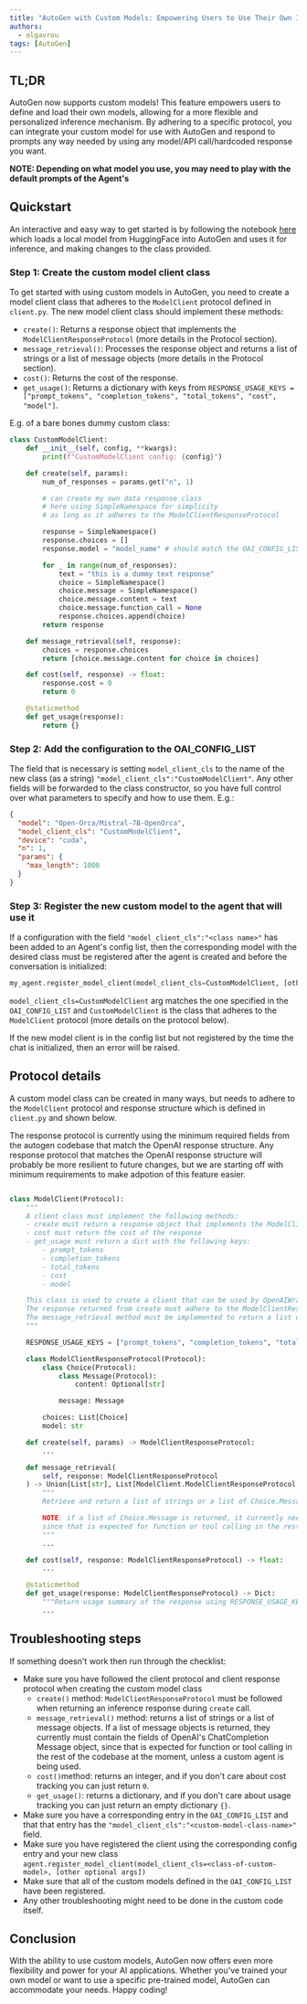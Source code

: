 ```yaml
---
title: "AutoGen with Custom Models: Empowering Users to Use Their Own Inference Mechanism"
authors:
  - olgavrou
tags: [AutoGen]
---
```


## TL;DR

AutoGen now supports custom models! This feature empowers users to define and load their own models, allowing for a more flexible and personalized inference mechanism. By adhering to a specific protocol, you can integrate your custom model for use with AutoGen and respond to prompts any way needed by using any model/API call/hardcoded response you want.

**NOTE: Depending on what model you use, you may need to play with the default prompts of the Agent's**

## Quickstart

An interactive and easy way to get started is by following the notebook [here](https://github.com/os1ai/os1/blob/main/notebook/agentchat_custom_model.ipynb) which loads a local model from HuggingFace into AutoGen and uses it for inference, and making changes to the class provided.

### Step 1: Create the custom model client class

To get started with using custom models in AutoGen, you need to create a model client class that adheres to the `ModelClient` protocol defined in `client.py`. The new model client class should implement these methods:

- `create()`: Returns a response object that implements the `ModelClientResponseProtocol` (more details in the Protocol section).
- `message_retrieval()`: Processes the response object and returns a list of strings or a list of message objects (more details in the Protocol section).
- `cost()`: Returns the cost of the response.
- `get_usage()`: Returns a dictionary with keys from `RESPONSE_USAGE_KEYS = ["prompt_tokens", "completion_tokens", "total_tokens", "cost", "model"]`.

E.g. of a bare bones dummy custom class:

```python
class CustomModelClient:
    def __init__(self, config, **kwargs):
        print(f"CustomModelClient config: {config}")

    def create(self, params):
        num_of_responses = params.get("n", 1)

        # can create my own data response class
        # here using SimpleNamespace for simplicity
        # as long as it adheres to the ModelClientResponseProtocol

        response = SimpleNamespace()
        response.choices = []
        response.model = "model_name" # should match the OAI_CONFIG_LIST registration

        for _ in range(num_of_responses):
            text = "this is a dummy text response"
            choice = SimpleNamespace()
            choice.message = SimpleNamespace()
            choice.message.content = text
            choice.message.function_call = None
            response.choices.append(choice)
        return response

    def message_retrieval(self, response):
        choices = response.choices
        return [choice.message.content for choice in choices]

    def cost(self, response) -> float:
        response.cost = 0
        return 0

    @staticmethod
    def get_usage(response):
        return {}
```

### Step 2: Add the configuration to the OAI_CONFIG_LIST

The field that is necessary is setting `model_client_cls` to the name of the new class (as a string) `"model_client_cls":"CustomModelClient"`. Any other fields will be forwarded to the class constructor, so you have full control over what parameters to specify and how to use them. E.g.:

```json
{
  "model": "Open-Orca/Mistral-7B-OpenOrca",
  "model_client_cls": "CustomModelClient",
  "device": "cuda",
  "n": 1,
  "params": {
    "max_length": 1000
  }
}
```

### Step 3: Register the new custom model to the agent that will use it

If a configuration with the field `"model_client_cls":"<class name>"` has been added to an Agent's config list, then the corresponding model with the desired class must be registered after the agent is created and before the conversation is initialized:

```python
my_agent.register_model_client(model_client_cls=CustomModelClient, [other args that will be forwarded to CustomModelClient constructor])
```

`model_client_cls=CustomModelClient` arg matches the one specified in the `OAI_CONFIG_LIST` and `CustomModelClient` is the class that adheres to the `ModelClient` protocol (more details on the protocol below).

If the new model client is in the config list but not registered by the time the chat is initialized, then an error will be raised.

## Protocol details

A custom model class can be created in many ways, but needs to adhere to the `ModelClient` protocol and response structure which is defined in `client.py` and shown below.

The response protocol is currently using the minimum required fields from the autogen codebase that match the OpenAI response structure. Any response protocol that matches the OpenAI response structure will probably be more resilient to future changes, but we are starting off with minimum requirements to make adpotion of this feature easier.

```python

class ModelClient(Protocol):
    """
    A client class must implement the following methods:
    - create must return a response object that implements the ModelClientResponseProtocol
    - cost must return the cost of the response
    - get_usage must return a dict with the following keys:
        - prompt_tokens
        - completion_tokens
        - total_tokens
        - cost
        - model

    This class is used to create a client that can be used by OpenAIWrapper.
    The response returned from create must adhere to the ModelClientResponseProtocol but can be extended however needed.
    The message_retrieval method must be implemented to return a list of str or a list of messages from the response.
    """

    RESPONSE_USAGE_KEYS = ["prompt_tokens", "completion_tokens", "total_tokens", "cost", "model"]

    class ModelClientResponseProtocol(Protocol):
        class Choice(Protocol):
            class Message(Protocol):
                content: Optional[str]

            message: Message

        choices: List[Choice]
        model: str

    def create(self, params) -> ModelClientResponseProtocol:
        ...

    def message_retrieval(
        self, response: ModelClientResponseProtocol
    ) -> Union[List[str], List[ModelClient.ModelClientResponseProtocol.Choice.Message]]:
        """
        Retrieve and return a list of strings or a list of Choice.Message from the response.

        NOTE: if a list of Choice.Message is returned, it currently needs to contain the fields of OpenAI's ChatCompletion Message object,
        since that is expected for function or tool calling in the rest of the codebase at the moment, unless a custom agent is being used.
        """
        ...

    def cost(self, response: ModelClientResponseProtocol) -> float:
        ...

    @staticmethod
    def get_usage(response: ModelClientResponseProtocol) -> Dict:
        """Return usage summary of the response using RESPONSE_USAGE_KEYS."""
        ...

```

## Troubleshooting steps

If something doesn't work then run through the checklist:

- Make sure you have followed the client protocol and client response protocol when creating the custom model class
  - `create()` method: `ModelClientResponseProtocol` must be followed when returning an inference response during `create` call.
  - `message_retrieval()` method: returns a list of strings or a list of message objects. If a list of message objects is returned, they currently must contain the fields of OpenAI's ChatCompletion Message object, since that is expected for function or tool calling in the rest of the codebase at the moment, unless a custom agent is being used.
  - `cost()`method: returns an integer, and if you don't care about cost tracking you can just return `0`.
  - `get_usage()`: returns a dictionary, and if you don't care about usage tracking you can just return an empty dictionary `{}`.
- Make sure you have a corresponding entry in the `OAI_CONFIG_LIST` and that that entry has the `"model_client_cls":"<custom-model-class-name>"` field.
- Make sure you have registered the client using the corresponding config entry and your new class `agent.register_model_client(model_client_cls=<class-of-custom-model>, [other optional args])`
- Make sure that all of the custom models defined in the `OAI_CONFIG_LIST` have been registered.
- Any other troubleshooting might need to be done in the custom code itself.

## Conclusion

With the ability to use custom models, AutoGen now offers even more flexibility and power for your AI applications. Whether you've trained your own model or want to use a specific pre-trained model, AutoGen can accommodate your needs. Happy coding!
